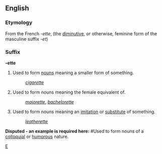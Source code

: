 ==English==
===Etymology===
From the French ''-ette'', (the [[diminutive]], or otherwise, feminine form of the masculine suffix ''-et'')

===Suffix===
'''-ette'''

#Used to form [[noun]]s meaning a smaller form of something.
#:''[[cigarette]]''
#Used to form nouns meaning the female equivalent of.
#:''[[majorette]]'', ''[[bachelorette]]''
#Used to form nouns meaning an [[imitation]] or [[substitute]] of something.
#:''[[leatherette]]''
'''Disputed - an example is required here:''' #Used to form nouns of a [[colloquial]] or [[humorous]] nature.
{{rfc}}

[[Category:English suffixes|E]]